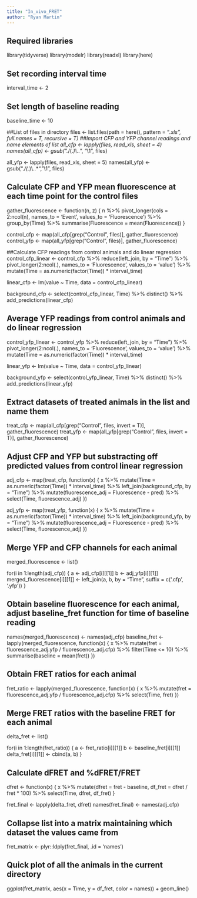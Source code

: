 ```yaml
---
title: "In_vivo_FRET"
author: "Ryan Martin"
---
```


## Required libraries 
library(tidyverse)
library(modelr)
library(readxl)
library(here)

## Set recording interval time
interval_time <- 2

## Set length of baseline reading
baseline_time <- 10

##List of files in directory
files <- list.files(path = here(), pattern = "*.xls", full.names = T, recursive = T)
##Import CFP and YFP channel readings and name elements of list
all_cfp <- lapply(files, read_xls, sheet = 4)
names(all_cfp) <- gsub(".*/(.*)\\..*", "\\1", files)

all_yfp <- lapply(files, read_xls, sheet = 5)
names(all_yfp) <- gsub(".*/(.*)\\..*", "\\1", files)

## Calculate CFP and YFP mean fluorescence at each time point for the control files 
gather_fluorescence <- function(n, z) {
  n %>%
    pivot_longer(cols = 2:ncol(n), names_to = 'Event', values_to = 'Fluorescence') %>%
    group_by(Time) %>%
    summarise(Fluorescence = mean(Fluorescence)) 
}

control_cfp <- map(all_cfp[grep("Control", files)], gather_fluorescence) 
control_yfp <- map(all_yfp[grep("Control", files)], gather_fluorescence)

##Calculate CFP readings from control animals and do linear regression
control_cfp_linear <- control_cfp %>%
  reduce(left_join, by = "Time") %>%
  pivot_longer(2:ncol(.), names_to = 'Fluorescence', values_to = 'value') %>%
  mutate(Time = as.numeric(factor(Time)) * interval_time)

linear_cfp <- lm(value ~ Time, data = control_cfp_linear)

background_cfp <- select(control_cfp_linear, Time) %>%
  distinct() %>%
  add_predictions(linear_cfp)

## Average YFP readings from control animals and do linear regression
control_yfp_linear <- control_yfp %>%
  reduce(left_join, by = "Time") %>%
  pivot_longer(2:ncol(.), names_to = 'Fluorescence', values_to = 'value') %>%
  mutate(Time = as.numeric(factor(Time)) * interval_time)

linear_yfp <- lm(value ~ Time, data = control_yfp_linear)

background_yfp <- select(control_yfp_linear, Time) %>%
  distinct() %>%
  add_predictions(linear_yfp)

## Extract datasets of treated animals in the list and name them
treat_cfp <- map(all_cfp[grep("Control", files, invert = T)], gather_fluorescence)
treat_yfp <- map(all_yfp[grep("Control", files, invert = T)], gather_fluorescence)

## Adjust CFP and YFP but substracting off predicted values from control linear regression
adj_cfp <- map(treat_cfp, function(x) {
  x %>% 
    mutate(Time = as.numeric(factor(Time)) * interval_time) %>%
    left_join(background_cfp, by = "Time")  %>%
    mutate(fluorescence_adj = Fluorescence - pred) %>%
    select(Time, fluorescence_adj)
})

adj_yfp <- map(treat_yfp, function(x) {
  x %>%
    mutate(Time = as.numeric(factor(Time)) * interval_time) %>%
    left_join(background_yfp, by = "Time")  %>%
    mutate(fluorescence_adj = Fluorescence - pred) %>%
    select(Time, fluorescence_adj)
})

## Merge YFP and CFP channels for each animal
merged_fluorescence <- list()

for(i in 1:length(adj_cfp)) {
  a <- adj_cfp[i][[1]]
  b <- adj_yfp[i][[1]]
  merged_fluorescence[i][[1]] <- left_join(a, b, by = "Time", suffix = c('.cfp', '.yfp'))
}

## Obtain baseline fluorescence for each animal, adjust baseline_fret function for time of baseline reading
names(merged_fluorescence) <- names(adj_cfp)
baseline_fret <- lapply(merged_fluorescence, function(x) {
  x %>% 
    mutate(fret = fluorescence_adj.yfp / fluorescence_adj.cfp) %>%
    filter(Time <= 10) %>%
    summarise(baseline = mean(fret))
})

## Obtain FRET ratios for each animal
fret_ratio <- lapply(merged_fluorescence, function(x) {
  x %>% 
    mutate(fret = fluorescence_adj.yfp / fluorescence_adj.cfp) %>%
    select(Time, fret)
  })

## Merge FRET ratios with the baseline FRET for each animal
delta_fret <- list()

for(i in 1:length(fret_ratio)) {
  a <- fret_ratio[i][[1]]
  b <- baseline_fret[i][[1]]
  delta_fret[i][[1]] <- cbind(a, b)
}

## Calculate dFRET and %dFRET/FRET
dfret <- function(x) {
  x %>%
    mutate(dfret = fret - baseline,
           df_fret = dfret / fret * 100) %>%
    select(Time, dfret, df_fret)
}

fret_final <- lapply(delta_fret, dfret)
names(fret_final) <- names(adj_cfp)

## Collapse list into a matrix maintaining which dataset the values came from
fret_matrix <- plyr::ldply(fret_final, .id = 'names')

## Quick plot of all the animals in the current directory
ggplot(fret_matrix, aes(x = Time, y = df_fret, color = names)) + 
  geom_line() 


